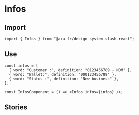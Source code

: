 

<Meta of={InfosStories} />

# Infos

## Import

```tsx
import { Infos } from "@axa-fr/design-system-slash-react";
```

## Use

```tsx
const infos = [
  { word: "Customer :", definition: "0123456789 - NOM" },
  { word: "Wallet:", definition: "000123456789" },
  { word: "Status :", definition: "New business" },
];

const InfosComponent = () => <Infos infos={infos} />;
```

## Stories

<Canvas of={InfosStories.Default} />
<Controls of={InfosStories.Default} />
